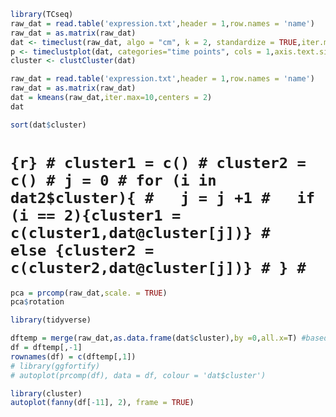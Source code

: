 ```r
library(TCseq)
raw_dat = read.table('expression.txt',header = 1,row.names = 'name')
raw_dat = as.matrix(raw_dat)
dat <- timeclust(raw_dat, algo = "cm", k = 2, standardize = TRUE,iter.max=10) #algorithm : fuzzy c means
p <- timeclustplot(dat, categories="time points", cols = 1,axis.text.size = 11)
cluster <- clustCluster(dat)
```

```r
raw_dat = read.table('expression.txt',header = 1,row.names = 'name')
raw_dat = as.matrix(raw_dat)
dat = kmeans(raw_dat,iter.max=10,centers = 2)
dat
```

```r
sort(dat$cluster)
```

# ```{r}
# cluster1 = c()
# cluster2 = c()
# j = 0
# for (i in dat2$cluster){
#   j = j +1
#   if (i == 2){cluster1 = c(cluster1,dat@cluster[j])}
#   else {cluster2 = c(cluster2,dat@cluster[j])}
# }
# ```


```r
pca = prcomp(raw_dat,scale. = TRUE)
pca$rotation
```


```r
library(tidyverse)

dftemp = merge(raw_dat,as.data.frame(dat$cluster),by =0,all.x=T) #based on cluster from part(a)
df = dftemp[,-1]
rownames(df) = c(dftemp[,1])
# library(ggfortify)
# autoplot(prcomp(df), data = df, colour = 'dat$cluster')

library(cluster)
autoplot(fanny(df[-11], 2), frame = TRUE)
```






